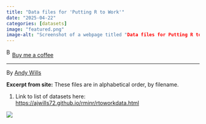 ```yaml
---
title: "Data files for 'Putting R to Work'"
date: "2025-04-22"
categories: [datasets]
image: "featured.png"
image-alt: "Screenshot of a webpage titled "Data files for Putting R to Work" by Andy Wills. The page lists downloadable CSV data files in alphabetical order"
---
```


<link href="https://fonts.googleapis.com/css?family=Cookie" rel="stylesheet"><a class="bmc-button" target="_blank" href="https://www.buymeacoffee.com/JoscelinRocha">![Buy me a coffee](https://cdn.buymeacoffee.com/buttons/bmc-new-btn-logo.svg){alt="Buy me a coffee" width="15" height="21"}Buy me a coffee</a>

------------------------------------------------------------------------

By [Andy Wills](https://ajwills72.github.io/rminr/rtoworkdata.html)

**Excerpt from site:** These files are in alphabetical order, by filename.

1.  Link to list of datasets here: <https://ajwills72.github.io/rminr/rtoworkdata.html>

![](featured.png){fig-alt="Screenshot of a webpage titled \"Data files for 'Putting R to Work'\" by Andy Wills. The page lists downloadable CSV data files in alphabetical order"}
